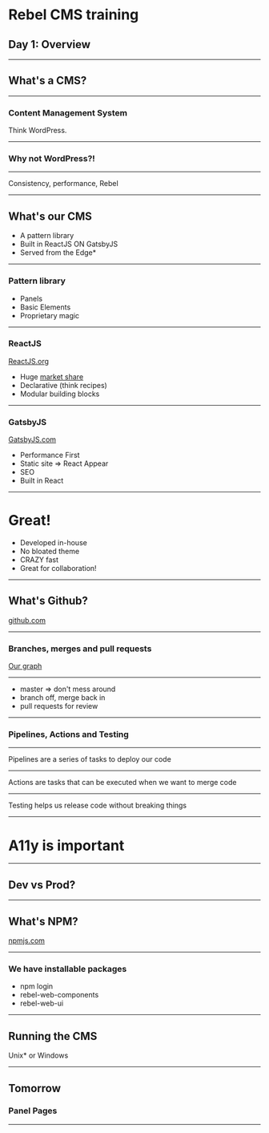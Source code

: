 


# Rebel CMS training

## Day 1: Overview

---

## What's a CMS?

---

### Content Management System

Think WordPress.

---

### Why not WordPress?!

---

Consistency, performance, Rebel

---

## What's our CMS

- A pattern library
- Built in ReactJS ON GatsbyJS
- Served from the Edge\*

---

### Pattern library

- Panels
- Basic Elements
- Proprietary magic

---

### ReactJS

[ReactJS.org](https://reactjs.org/)

- Huge [market share](https://blog.logrocket.com/making-the-business-case-for-react-in-2019-74463bbb22de/#:~:text=React%20is%20the%20world's%20most%20popular%20JavaScript%20framework.&text=React%20has%20reached%2060%20percent,unprecedented%20for%20a%20web%20framework.)
- Declarative (think recipes)
- Modular building blocks

---

### GatsbyJS

[GatsbyJS.com](https://www.gatsbyjs.com/)

- Performance First
- Static site => React Appear
- SEO
- Built in React

---

# Great!

- Developed in-house
- No bloated theme
- CRAZY fast
- Great for collaboration!

---

## What's Github?

[github.com](https://github.com/)

---

### Branches, merges and pull requests

[Our graph](https://github.com/rebeldotcom/rebel-web-cms/network)

---

- master => don't mess around
- branch off, merge back in
- pull requests for review

---

### Pipelines, Actions and Testing

---

Pipelines are a series of tasks to deploy our code

---

Actions are tasks that can be executed when we want to merge code

---

Testing helps us release code without breaking things

---

# A11y is important

---

## Dev vs Prod?

---

## What's NPM?

[npmjs.com](https://www.npmjs.com/)

---

### We have installable packages

- npm login
- rebel-web-components
- rebel-web-ui

---

## Running the CMS

Unix\* or Windows

---

## Tomorrow

### Panel Pages

---
